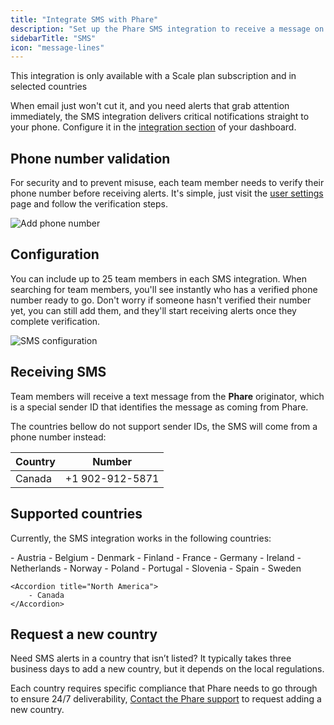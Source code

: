 ```yaml
---
title: "Integrate SMS with Phare"
description: "Set up the Phare SMS integration to receive a message on your phone when your website or server is down."
sidebarTitle: "SMS"
icon: "message-lines"
---
```


<Warning>This integration is only available with a Scale plan subscription and in selected countries</Warning>

When email just won't cut it, and you need alerts that grab attention immediately, the SMS integration delivers critical notifications straight to your phone. Configure it in the <a href="https://app.phare.io/organization/apps" rel="nofollow">integration section</a> of your dashboard.

## Phone number validation

For security and to prevent misuse, each team member needs to verify their phone number before receiving alerts. It's simple, just visit the <a href="https://app.phare.io/user/settings" rel="nofollow">user settings</a> page and follow the verification steps.

<Frame>
  <img src="/images/integrations/sms/add-phone-number.webp" alt="Add phone number" />
</Frame>

## Configuration

You can include up to 25 team members in each SMS integration. When searching for team members, you'll see instantly who has a verified phone number ready to go. Don't worry if someone hasn't verified their number yet, you can still add them, and they'll start receiving alerts once they complete verification.

<Frame>
  <img src="/images/integrations/sms/sms-configuration.webp" alt="SMS configuration" />
</Frame>

## Receiving SMS

Team members will receive a text message from the **Phare** originator, which is a special sender ID that identifies the message as coming from Phare.

The countries bellow do not support sender IDs, the SMS will come from a phone number instead:

| Country | Number       |
| ------- | ------------ |
| Canada  | +1 902-912-5871 |

## Supported countries

Currently, the SMS integration works in the following countries:

<AccordionGroup>
    <Accordion title="Europe">
        - Austria
        - Belgium
        - Denmark
        - Finland
        - France
        - Germany
        - Ireland
        - Netherlands
        - Norway
        - Poland
        - Portugal
        - Slovenia
        - Spain
        - Sweden
    </Accordion>

    <Accordion title="North America">
        - Canada
    </Accordion>
</AccordionGroup>

## Request a new country

Need SMS alerts in a country that isn’t listed? It typically takes three business days to add a new country, but it depends on the local regulations.

Each country requires specific compliance that Phare needs to go through to ensure 24/7 deliverability, [Contact the Phare support](https://phare.io/contact) to request adding a new country.
